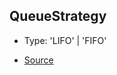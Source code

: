 ## QueueStrategy

- Type: 'LIFO' \| 'FIFO'

- [Source](https://github.com/Androz2091/discord-player/blob/074396c/packages/utils/src/Queue.ts#L3)